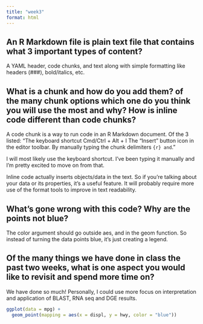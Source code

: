 ```yaml
---
title: "week3"
format: html
---
```


## An R Markdown file is plain text file that contains what 3 important types of content?
A YAML header, code chunks, and text along with simple formatting like headers (###), bold/italics, etc. 

## What is a chunk and how do you add them? of the many chunk options which one do you think you will use the most and why? How is inline code different than code chunks?
A code chunk is a way to run code in an R Markdown document. Of the 3 listed:
"The keyboard shortcut Cmd/Ctrl + Alt + I
The “Insert” button icon in the editor toolbar.
By manually typing the chunk delimiters ```{r} and ```."

I will most likely use the keyboard shortcut. I've been typing it manually and I'm pretty excited to move on from that. 

Inline code actually inserts objects/data in the text. So if you're talking about your data or its properties, it's a useful feature. It will probably require more use of the format tools to improve in text readability. 

## What’s gone wrong with this code? Why are the points not blue?
The color argument should go outside aes, and in the geom function. So instead of turning the data points blue, it's just creating a legend. 

## Of the many things we have done in class the past two weeks, what is one aspect you would like to revisit and spend more time on?
We have done so much! Personally, I could use more focus on interpretation and application of BLAST, RNA seq and DGE results. 

```r
ggplot(data = mpg) + 
  geom_point(mapping = aes(x = displ, y = hwy, color = "blue"))
```
